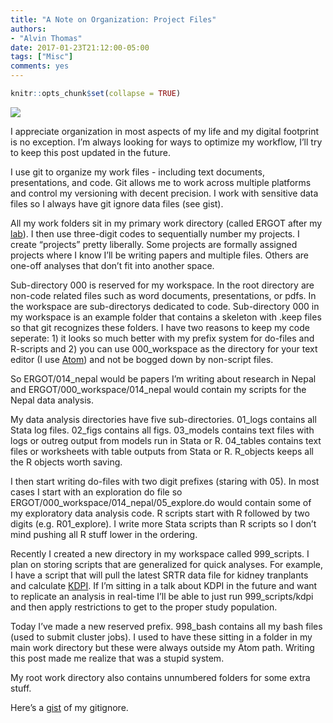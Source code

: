 ```yaml
---
title: "A Note on Organization: Project Files"
authors: 
- "Alvin Thomas"
date: 2017-01-23T21:12:00-05:00
tags: ["Misc"]
comments: yes
---
```


```r
knitr::opts_chunk$set(collapse = TRUE)
```

![](https://raw.githubusercontent.com/StatSnips/statsnips.github.io/master/images/20170123-organization.jpg)

I appreciate organization in most aspects of my life and my digital footprint is no exception. I'm always looking for ways to optimize my workflow, I'll try to keep this post updated in the future.

I use git to organize my work files - including text documents, presentations, and code. Git allows me to work across multiple platforms and control my versioning with decent precision. I work with sensitive data files so I always have git ignore data files (see gist). 

All my work folders sit in my primary work directory (called ERGOT after my [lab](https://transplantepi.org/)). I then use three-digit codes to sequentially number my projects. I create "projects" pretty liberally. Some projects are formally assigned projects where I know I'll be writing papers and multiple files. Others are one-off analyses that don't fit into another space. 

Sub-directory 000 is reserved for my workspace. In the root directory are non-code related files such as word documents, presentations, or pdfs. In the workspace are sub-directorys dedicated to code. Sub-directory 000 in my workspace is an example folder that contains a skeleton with .keep files so that git recognizes these folders. I have two reasons to keep my code seperate: 1) it looks so much better with my prefix system for do-files and R-scripts and 2) you can use 000_workspace as the directory for your text editor (I use [Atom](https://atom.io/)) and not be bogged down by non-script files. 

So ERGOT/014_nepal would be papers I'm writing about research in Nepal and ERGOT/000_workspace/014_nepal would contain my scripts for the Nepal data analysis. 

My data analysis directories have five sub-directories. 01_logs contains all Stata log files. 02_figs contains all figs. 03_models contains text files with logs or outreg output from models run in Stata or R. 04_tables contains text files or worksheets with table outputs from Stata or R. R_objects keeps all the R objects worth saving. 

I then start writing do-files with two digit prefixes (staring with 05). In most cases I start with an exploration do file so ERGOT/000_workspace/014_nepal/05_explore.do would contain some of my exploratory data analysis code. R scripts start with R followed by two digits (e.g. R01_explore). I write more Stata scripts than R scripts so I don't mind pushing all R stuff lower in the ordering.

Recently I created a new directory in my workspace called 999_scripts. I plan on storing scripts that are generalized for quick analyses. For example, I have a script that will pull the latest SRTR data file for kidney tranplants and calculate [KDPI](https://optn.transplant.hrsa.gov/resources/allocation-calculators/kdpi-calculator/). If I'm sitting in a talk about KDPI in the future and want to replicate an analysis in real-time I'll be able to just run 999_scripts/kdpi and then apply restrictions to get to the proper study population. 

Today I've made a new reserved prefix. 998_bash contains all my bash files (used to submit cluster jobs). I used to have these sitting in a folder in my main work directory but these were always outside my Atom path. Writing this post made me realize that was a stupid system. 

My root work directory also contains unnumbered folders for some extra stuff.

Here's a [gist](https://gist.github.com/alvinthomas/f85e405acd64efe9cb9126b051c71914) of my gitignore. 